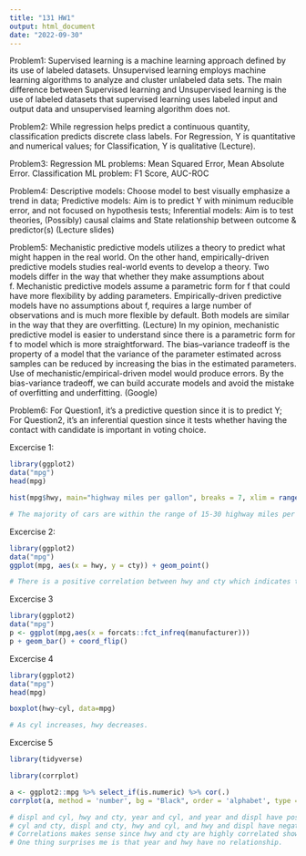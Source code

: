 ```yaml
---
title: "131 HW1"
output: html_document
date: "2022-09-30"
---
```


Problem1: 
Supervised learning is a machine learning approach defined by its use of labeled datasets. Unsupervised learning employs machine learning algorithms to analyze and cluster unlabeled data sets. The main difference between Supervised learning and Unsupervised learning is the use of labeled datasets that supervised learning uses labeled input and output data and unsupervised learning algorithm does not.

Problem2: 
While regression helps predict a continuous quantity, classification predicts discrete class labels. For Regression, Y is quantitative and numerical values; for Classification, Y is qualitative (Lecture).

Problem3: 
Regression ML problems: Mean Squared Error, Mean Absolute Error. 
Classification ML problem: F1 Score, AUC-ROC

Problem4: 
Descriptive models: Choose model to best visually emphasize a trend in data; Predictive models: Aim is to predict Y with minimum reducible error, and not focused on hypothesis tests; 
Inferential models: Aim is to test theories, (Possibly) causal claims and State relationship between outcome & predictor(s) (Lecture slides)

Problem5: 
Mechanistic predictive models utilizes a theory to predict what might happen in the real world. On the other hand, empirically-driven predictive models studies real-world events to develop a theory. Two models differ in the way that whether they make assumptions about f. Mechanistic predictive models assume a parametric form for f that could have more flexibility by adding parameters. Empirically-driven predictive models have no assumptions about f, requires a large number of observations and is much more flexible by default. Both models are similar in the way that they are overfitting. (Lecture) In my opinion, mechanistic predictive model is easier to understand since there is a parametric form for f to model which is more straightforward. The bias–variance tradeoff is the property of a model that the variance of the parameter estimated across samples can be reduced by increasing the bias in the estimated parameters. Use of mechanistic/empirical-driven model would produce errors. By the bias-variance tradeoff, we can build accurate models and avoid the mistake of overfitting and underfitting. (Google)

Problem6: 
For Question1, it’s a predictive question since it is to predict Y; 
For Question2, it’s an inferential question since it tests whether having the contact with candidate is important in voting choice.

Excercise 1:
```r
library(ggplot2)
data("mpg")
head(mpg)
```

```r
hist(mpg$hwy, main="highway miles per gallon", breaks = 7, xlim = range(0:50), xlab = "hwy", ylab = "numbers")
```
```r
# The majority of cars are within the range of 15-30 highway miles per gallon and the other cars are within the range either 10-15 or 30-45 highway miles per gallon.
```

Excercise 2:
```r
library(ggplot2)
data("mpg")
ggplot(mpg, aes(x = hwy, y = cty)) + geom_point()
```
```r
# There is a positive correlation between hwy and cty which indicates that hwy increases as cty increases vice verse.
```

Excercise 3
```r
library(ggplot2)
data("mpg")
p <- ggplot(mpg,aes(x = forcats::fct_infreq(manufacturer)))
p + geom_bar() + coord_flip()
```
Excercise 4
```r
library(ggplot2)
data("mpg")
head(mpg)
```
```r
boxplot(hwy~cyl, data=mpg)
```
```r
# As cyl increases, hwy decreases.
```

Excercise 5
```r
library(tidyverse)
```
```r
library(corrplot)
```
```r
a <- ggplot2::mpg %>% select_if(is.numeric) %>% cor(.)
corrplot(a, method = 'number', bg = "Black", order = 'alphabet', type = 'lower')
```
```r
# displ and cyl, hwy and cty, year and cyl, and year and displ have postive correlations.
# cyl and cty, displ and cty, hwy and cyl, and hwy and displ have negative correlations 
# Correlations makes sense since hwy and cty are highly correlated showed in Excercise 2.
# One thing surprises me is that year and hwy have no relationship.
```

